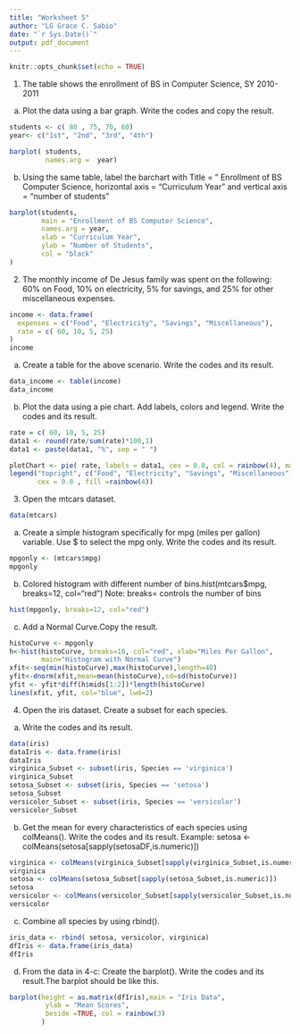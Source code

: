 ```yaml
---
title: "Worksheet 5"
author: "LG Grace C. Sabio"
date: "`r Sys.Date()`"
output: pdf_document
---
```


```r
knitr::opts_chunk$set(echo = TRUE)
```

1. The table shows the enrollment of BS in Computer Science, SY 2010-2011
a. Plot the data using a bar graph. Write the codes and copy the result.
```r
students <- c( 80 , 75, 70, 60)
year<- c("1st", "2nd", "3rd", "4th")

barplot( students,
         names.arg =  year)

```
b. Using the same table, label the barchart with Title = ” Enrollment of BS Computer Science, horizontal axis = “Curriculum Year” and vertical axis = “number of students”

```r

barplot(students,
        main = "Enrollment of BS Computer Science",
        names.arg = year,
        xlab = "Curriculum Year",
        ylab = "Number of Students", 
        col = "black"
)

```
2. The monthly income of De Jesus family was spent on the following: 60% on Food, 
10% on electricity, 5% for savings, and 25% for other miscellaneous expenses.
```r

income <- data.frame(
  expenses = c("Food", "Electricity", "Savings", "Miscellaneous"),
  rate = c( 60, 10, 5, 25)
)
income
```
a. Create a table for the above scenario. Write the codes and its result.
```r
data_income <- table(income)
data_income

```

b. Plot the data using a pie chart. Add labels, colors and legend. Write the codes and its result.
```r

rate = c( 60, 10, 5, 25)
data1 <- round(rate/sum(rate)*100,1)
data1 <- paste(data1, "%", sep = " ")

plotChart <- pie( rate, labels = data1, cex = 0.8, col = rainbow(4), main = "De Jesus family Monthly Expenses")
legend("topright", c("Food", "Electricity", "Savings", "Miscellaneous"),
       cex = 0.8 , fill =rainbow(4))

```
3. Open the mtcars dataset.
```r
data(mtcars)

``` 
a. Create a simple histogram specifically for mpg (miles per gallon) variable.
Use $ to select the mpg only. Write the codes and its result.
```r

mpgonly <- (mtcars$mpg)
mpgonly

```
b. Colored histogram with different number of bins.hist(mtcars$mpg, breaks=12, col="red")
Note: breaks= controls the number of bins
```r

hist(mpgonly, breaks=12, col="red")

```
c. Add a Normal Curve.Copy the result.
```r

histoCurve <- mpgonly
h<-hist(histoCurve, breaks=10, col="red", xlab="Miles Per Gallon",
        main="Histogram with Normal Curve")
xfit<-seq(min(histoCurve),max(histoCurve),length=40)
yfit<-dnorm(xfit,mean=mean(histoCurve),sd=sd(histoCurve))
yfit <- yfit*diff(h$mids[1:2])*length(histoCurve)
lines(xfit, yfit, col="blue", lwd=2)

```
4. Open the iris dataset. Create a subset for each species.
a. Write the codes and its result.
```r

data(iris)
dataIris <- data.frame(iris)
dataIris
virginica_Subset <- subset(iris, Species == 'virginica')
virginica_Subset
setosa_Subset <- subset(iris, Species == 'setosa')
setosa_Subset
versicolor_Subset <- subset(iris, Species == 'versicolor')
versicolor_Subset

```
b. Get the mean for every characteristics of each species using colMeans().
Write the codes and its result.
Example: setosa <- colMeans(setosa[sapply(setosaDF,is.numeric)])
```r

virginica <- colMeans(virginica_Subset[sapply(virginica_Subset,is.numeric)])
virginica 
setosa <- colMeans(setosa_Subset[sapply(setosa_Subset,is.numeric)])
setosa 
versicolor <- colMeans(versicolor_Subset[sapply(versicolor_Subset,is.numeric)])
versicolor

```
c. Combine all species by using rbind(). 
```r

iris_data <- rbind( setosa, versicolor, virginica)
dfIris <- data.frame(iris_data)
dfIris

```
d. From the data in 4-c: Create the barplot().
Write the codes and its result.The barplot should be like this.

```r

barplot(height = as.matrix(dfIris),main = "Iris Data",
         ylab = "Mean Scores", 
         beside =TRUE, col = rainbow(3)
        )

``` 
